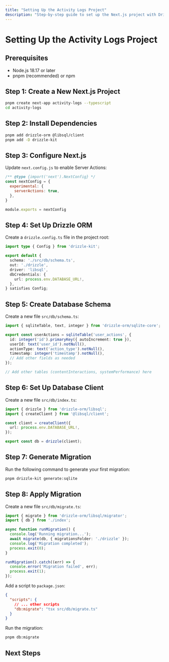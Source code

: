 ```yaml
---
title: "Setting Up the Activity Logs Project"
description: "Step-by-step guide to set up the Next.js project with Drizzle ORM"
---
```


# Setting Up the Activity Logs Project

## Prerequisites

- Node.js 18.17 or later
- pnpm (recommended) or npm

## Step 1: Create a New Next.js Project

```bash
pnpm create next-app activity-logs --typescript
cd activity-logs
```

## Step 2: Install Dependencies

```bash
pnpm add drizzle-orm @libsql/client
pnpm add -D drizzle-kit
```

## Step 3: Configure Next.js

Update `next.config.js` to enable Server Actions:

```javascript
/** @type {import('next').NextConfig} */
const nextConfig = {
  experimental: {
    serverActions: true,
  },
}

module.exports = nextConfig
```

## Step 4: Set Up Drizzle ORM

Create a `drizzle.config.ts` file in the project root:

```typescript
import type { Config } from 'drizzle-kit';

export default {
  schema: './src/db/schema.ts',
  out: './drizzle',
  driver: 'libsql',
  dbCredentials: {
    url: process.env.DATABASE_URL!,
  },
} satisfies Config;
```

## Step 5: Create Database Schema

Create a new file `src/db/schema.ts`:

```typescript
import { sqliteTable, text, integer } from 'drizzle-orm/sqlite-core';

export const userActions = sqliteTable('user_actions', {
  id: integer('id').primaryKey({ autoIncrement: true }),
  userId: text('user_id').notNull(),
  actionType: text('action_type').notNull(),
  timestamp: integer('timestamp').notNull(),
  // Add other fields as needed
});

// Add other tables (contentInteractions, systemPerformance) here
```

## Step 6: Set Up Database Client

Create a new file `src/db/index.ts`:

```typescript
import { drizzle } from 'drizzle-orm/libsql';
import { createClient } from '@libsql/client';

const client = createClient({
  url: process.env.DATABASE_URL!,
});

export const db = drizzle(client);
```

## Step 7: Generate Migration

Run the following command to generate your first migration:

```bash
pnpm drizzle-kit generate:sqlite
```

## Step 8: Apply Migration

Create a new file `src/db/migrate.ts`:

```typescript
import { migrate } from 'drizzle-orm/libsql/migrator';
import { db } from './index';

async function runMigration() {
  console.log('Running migration...');
  await migrate(db, { migrationsFolder: './drizzle' });
  console.log('Migration completed');
  process.exit(0);
}

runMigration().catch((err) => {
  console.error('Migration failed', err);
  process.exit(1);
});
```

Add a script to `package.json`:

```json
{
  "scripts": {
    // ... other scripts
    "db:migrate": "tsx src/db/migrate.ts"
  }
}
```

Run the migration:

```bash
pnpm db:migrate
```

## Next Steps

<Cards>
  <Card 
    title="Implementing Server Actions" 
    href="/docs/activity-logs/server-actions"
    description="Create server actions for logging user activities" 
  />
  <Card 
    title="Client-Side Integration" 
    href="/docs/activity-logs/client-integration"
    description="Integrate logging into your React components" 
  />
  <Card 
    title="Admin Dashboard" 
    href="/docs/activity-logs/admin-dashboard"
    description="Build an admin dashboard to view and analyze logs" 
  />
</Cards>